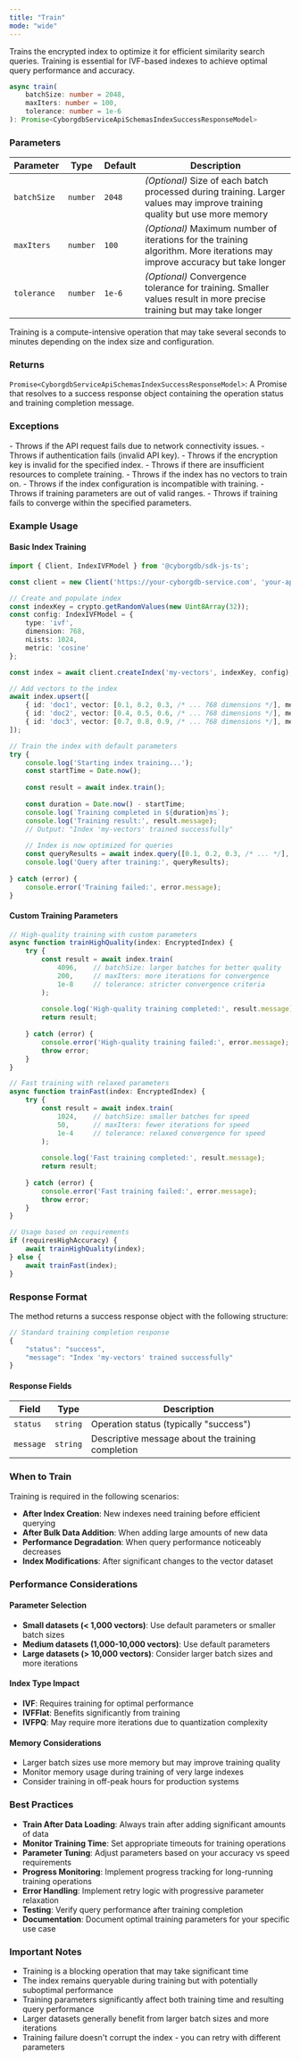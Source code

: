 ```yaml
---
title: "Train"
mode: "wide"
---
```


Trains the encrypted index to optimize it for efficient similarity search queries. Training is essential for IVF-based indexes to achieve optimal query performance and accuracy.

```typescript
async train(
    batchSize: number = 2048,
    maxIters: number = 100,
    tolerance: number = 1e-6
): Promise<CyborgdbServiceApiSchemasIndexSuccessResponseModel>
```

### Parameters

| Parameter | Type | Default | Description |
|-----------|------|---------|-------------|
| `batchSize` | `number` | `2048` | _(Optional)_ Size of each batch processed during training. Larger values may improve training quality but use more memory |
| `maxIters` | `number` | `100` | _(Optional)_ Maximum number of iterations for the training algorithm. More iterations may improve accuracy but take longer |
| `tolerance` | `number` | `1e-6` | _(Optional)_ Convergence tolerance for training. Smaller values result in more precise training but may take longer |

<Note>Training is a compute-intensive operation that may take several seconds to minutes depending on the index size and configuration.</Note>

### Returns

`Promise<CyborgdbServiceApiSchemasIndexSuccessResponseModel>`: A Promise that resolves to a success response object containing the operation status and training completion message.

### Exceptions

<AccordionGroup>
    <Accordion title="Error">
        - Throws if the API request fails due to network connectivity issues.
        - Throws if authentication fails (invalid API key).
        - Throws if the encryption key is invalid for the specified index.
        - Throws if there are insufficient resources to complete training.
    </Accordion>
    <Accordion title="Training Errors">
        - Throws if the index has no vectors to train on.
        - Throws if the index configuration is incompatible with training.
        - Throws if training parameters are out of valid ranges.
        - Throws if training fails to converge within the specified parameters.
    </Accordion>
</AccordionGroup>

### Example Usage

#### Basic Index Training

```typescript
import { Client, IndexIVFModel } from '@cyborgdb/sdk-js-ts';

const client = new Client('https://your-cyborgdb-service.com', 'your-api-key');

// Create and populate index
const indexKey = crypto.getRandomValues(new Uint8Array(32));
const config: IndexIVFModel = {
    type: 'ivf',
    dimension: 768,
    nLists: 1024,
    metric: 'cosine'
};

const index = await client.createIndex('my-vectors', indexKey, config);

// Add vectors to the index
await index.upsert([
    { id: 'doc1', vector: [0.1, 0.2, 0.3, /* ... 768 dimensions */], metadata: { title: 'Document 1' } },
    { id: 'doc2', vector: [0.4, 0.5, 0.6, /* ... 768 dimensions */], metadata: { title: 'Document 2' } },
    { id: 'doc3', vector: [0.7, 0.8, 0.9, /* ... 768 dimensions */], metadata: { title: 'Document 3' } }
]);

// Train the index with default parameters
try {
    console.log('Starting index training...');
    const startTime = Date.now();
    
    const result = await index.train();
    
    const duration = Date.now() - startTime;
    console.log(`Training completed in ${duration}ms`);
    console.log('Training result:', result.message);
    // Output: "Index 'my-vectors' trained successfully"
    
    // Index is now optimized for queries
    const queryResults = await index.query([0.1, 0.2, 0.3, /* ... */], 5);
    console.log('Query after training:', queryResults);
    
} catch (error) {
    console.error('Training failed:', error.message);
}
```

#### Custom Training Parameters

```typescript
// High-quality training with custom parameters
async function trainHighQuality(index: EncryptedIndex) {
    try {
        const result = await index.train(
            4096,    // batchSize: larger batches for better quality
            200,     // maxIters: more iterations for convergence
            1e-8     // tolerance: stricter convergence criteria
        );
        
        console.log('High-quality training completed:', result.message);
        return result;
        
    } catch (error) {
        console.error('High-quality training failed:', error.message);
        throw error;
    }
}

// Fast training with relaxed parameters
async function trainFast(index: EncryptedIndex) {
    try {
        const result = await index.train(
            1024,    // batchSize: smaller batches for speed
            50,      // maxIters: fewer iterations for speed
            1e-4     // tolerance: relaxed convergence for speed
        );
        
        console.log('Fast training completed:', result.message);
        return result;
        
    } catch (error) {
        console.error('Fast training failed:', error.message);
        throw error;
    }
}

// Usage based on requirements
if (requiresHighAccuracy) {
    await trainHighQuality(index);
} else {
    await trainFast(index);
}
```

### Response Format

The method returns a success response object with the following structure:

```typescript
// Standard training completion response
{
    "status": "success",
    "message": "Index 'my-vectors' trained successfully"
}
```

#### Response Fields

| Field | Type | Description |
|-------|------|-------------|
| `status` | `string` | Operation status (typically "success") |
| `message` | `string` | Descriptive message about the training completion |

### When to Train

Training is required in the following scenarios:

- **After Index Creation**: New indexes need training before efficient querying
- **After Bulk Data Addition**: When adding large amounts of new data
- **Performance Degradation**: When query performance noticeably decreases
- **Index Modifications**: After significant changes to the vector dataset

### Performance Considerations

#### Parameter Selection

- **Small datasets (< 1,000 vectors)**: Use default parameters or smaller batch sizes
- **Medium datasets (1,000-10,000 vectors)**: Use default parameters
- **Large datasets (> 10,000 vectors)**: Consider larger batch sizes and more iterations

#### Index Type Impact

- **IVF**: Requires training for optimal performance
- **IVFFlat**: Benefits significantly from training
- **IVFPQ**: May require more iterations due to quantization complexity

#### Memory Considerations

- Larger batch sizes use more memory but may improve training quality
- Monitor memory usage during training of very large indexes
- Consider training in off-peak hours for production systems

### Best Practices

- **Train After Data Loading**: Always train after adding significant amounts of data
- **Monitor Training Time**: Set appropriate timeouts for training operations
- **Parameter Tuning**: Adjust parameters based on your accuracy vs speed requirements
- **Progress Monitoring**: Implement progress tracking for long-running training operations
- **Error Handling**: Implement retry logic with progressive parameter relaxation
- **Testing**: Verify query performance after training completion
- **Documentation**: Document optimal training parameters for your specific use case

### Important Notes

- Training is a blocking operation that may take significant time
- The index remains queryable during training but with potentially suboptimal performance
- Training parameters significantly affect both training time and resulting query performance
- Larger datasets generally benefit from larger batch sizes and more iterations
- Training failure doesn't corrupt the index - you can retry with different parameters
